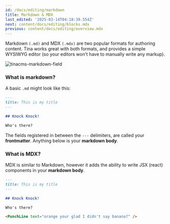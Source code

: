 ```yaml
---
id: /docs/editing/markdown
title: Markdown & MDX
last_edited: '2025-03-14T04:18:39.554Z'
next: content/docs/editing/blocks.mdx
previous: content/docs/editing/overview.mdx
---
```


Markdown `(.md)` and MDX `(.mdx)` are two popular formats for authoring content. Tina works great with both formats, and provides a simple WYSIWYG editor (so your editors won't have to manually write any markup).

![tinacms-markdown-field](/img/fields/markdown.png)

### What is markdown?

A basic `.md` might look like this:

```md
---
title: This is my title
---

## Knock Knock!

Who's there?
```

The fields registered in between the `---` delimiters, are called your **frontmatter**. Anything below is your **markdown body**.

### What is MDX?

MDX is similar to Markdown, however it adds the ability to write JSX (react) components in your **markdown body**.

```md
---
title: This is my title
---

## Knock Knock!

Who's there?

<PunchLine text="orange your glad I didn't say banana?" />
```
